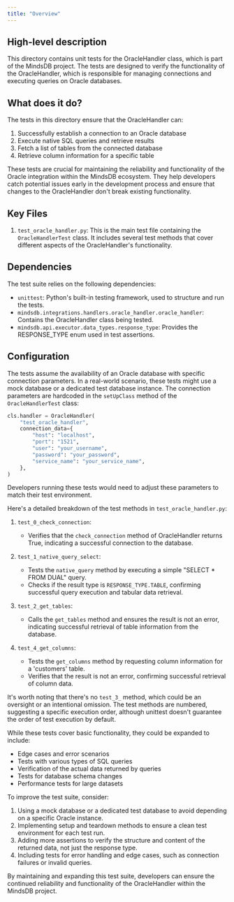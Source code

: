 ```yaml
---
title: "Overview"
---
```


## High-level description
This directory contains unit tests for the OracleHandler class, which is part of the MindsDB project. The tests are designed to verify the functionality of the OracleHandler, which is responsible for managing connections and executing queries on Oracle databases.

## What does it do?
The tests in this directory ensure that the OracleHandler can:
1. Successfully establish a connection to an Oracle database
2. Execute native SQL queries and retrieve results
3. Fetch a list of tables from the connected database
4. Retrieve column information for a specific table

These tests are crucial for maintaining the reliability and functionality of the Oracle integration within the MindsDB ecosystem. They help developers catch potential issues early in the development process and ensure that changes to the OracleHandler don't break existing functionality.

## Key Files
1. `test_oracle_handler.py`: This is the main test file containing the `OracleHandlerTest` class. It includes several test methods that cover different aspects of the OracleHandler's functionality.

## Dependencies
The test suite relies on the following dependencies:
- `unittest`: Python's built-in testing framework, used to structure and run the tests.
- `mindsdb.integrations.handlers.oracle_handler.oracle_handler`: Contains the OracleHandler class being tested.
- `mindsdb.api.executor.data_types.response_type`: Provides the RESPONSE_TYPE enum used in test assertions.

## Configuration
The tests assume the availability of an Oracle database with specific connection parameters. In a real-world scenario, these tests might use a mock database or a dedicated test database instance. The connection parameters are hardcoded in the `setUpClass` method of the `OracleHandlerTest` class:

```python
cls.handler = OracleHandler(
    "test_oracle_handler",
    connection_data={
        "host": "localhost",
        "port": "1521",
        "user": "your_username",
        "password": "your_password",
        "service_name": "your_service_name",
    },
)
```

Developers running these tests would need to adjust these parameters to match their test environment.

Here's a detailed breakdown of the test methods in `test_oracle_handler.py`:

1. `test_0_check_connection`:
   - Verifies that the `check_connection` method of OracleHandler returns True, indicating a successful connection to the database.

2. `test_1_native_query_select`:
   - Tests the `native_query` method by executing a simple "SELECT * FROM DUAL" query.
   - Checks if the result type is `RESPONSE_TYPE.TABLE`, confirming successful query execution and tabular data retrieval.

3. `test_2_get_tables`:
   - Calls the `get_tables` method and ensures the result is not an error, indicating successful retrieval of table information from the database.

4. `test_4_get_columns`:
   - Tests the `get_columns` method by requesting column information for a 'customers' table.
   - Verifies that the result is not an error, confirming successful retrieval of column data.

It's worth noting that there's no `test_3_` method, which could be an oversight or an intentional omission. The test methods are numbered, suggesting a specific execution order, although unittest doesn't guarantee the order of test execution by default.

While these tests cover basic functionality, they could be expanded to include:
- Edge cases and error scenarios
- Tests with various types of SQL queries
- Verification of the actual data returned by queries
- Tests for database schema changes
- Performance tests for large datasets

To improve the test suite, consider:
1. Using a mock database or a dedicated test database to avoid depending on a specific Oracle instance.
2. Implementing setup and teardown methods to ensure a clean test environment for each test run.
3. Adding more assertions to verify the structure and content of the returned data, not just the response type.
4. Including tests for error handling and edge cases, such as connection failures or invalid queries.

By maintaining and expanding this test suite, developers can ensure the continued reliability and functionality of the OracleHandler within the MindsDB project.